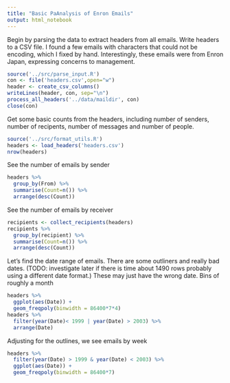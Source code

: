 ```yaml
---
title: "Basic PaAnalysis of Enron Emails"
output: html_notebook
---
```


Begin by parsing the data to extract headers from all emails.  Write headers to a CSV file.  I found a few emails with characters that could not be encoding, which I fixed by hand.  Interestingly, these emails were from Enron Japan, expressing concerns to management.

```r
source('../src/parse_input.R')
con <- file('headers.csv',open="w")
header <- create_csv_columns()
writeLines(header, con, sep="\n")
process_all_headers('../data/maildir', con)
close(con)
```

Get some basic counts from the headers, including number of senders, number of recipents, number of messages and number of people.

```r
source('../src/format_utils.R')
headers <- load_headers('headers.csv')
nrow(headers)
```

See the number of emails by sender

```r
headers %>%
  group_by(From) %>%
  summarise(Count=n()) %>%
  arrange(desc(Count))
```

See the number of emails by receiver

```r
recipients <- collect_recipients(headers)
recipients %>%
  group_by(recipient) %>%
  summarise(Count=n()) %>%
  arrange(desc(Count))
```

Let's find the date range of emails.  There are some outliners and really bad dates.  (TODO: investigate later if there is time about 1490 rows probably using a different date format.)  These may just have the wrong date.  Bins of roughly a month

```r
headers %>% 
  ggplot(aes(Date)) + 
  geom_freqpoly(binwidth = 86400*7*4)
headers %>%
  filter(year(Date)< 1999 | year(Date) > 2003) %>%
  arrange(Date)
```

Adjusting for the outlines, we see emails by week

```r
headers %>% 
  filter(year(Date) > 1999 & year(Date) < 2003) %>%
  ggplot(aes(Date)) + 
  geom_freqpoly(binwidth = 86400*7)
```

